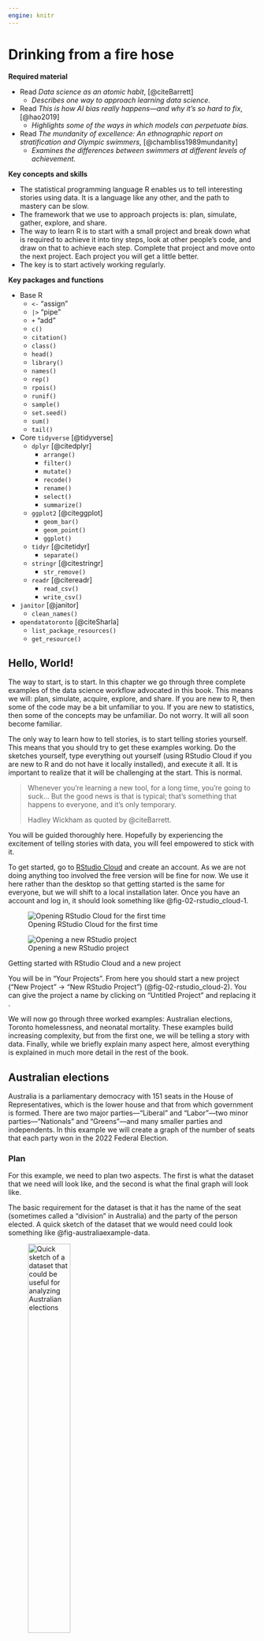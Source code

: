 ```yaml
---
engine: knitr
---
```


# Drinking from a fire hose {#sec-fire-hose}

**Required material**

- Read *Data science as an atomic habit*, [@citeBarrett]
  - *Describes one way to approach learning data science.*
- Read *This is how AI bias really happens---and why it's so hard to fix*, [@hao2019]
  - *Highlights some of the ways in which models can perpetuate bias.*
- Read *The mundanity of excellence: An ethnographic report on stratification and Olympic swimmers*, [@chambliss1989mundanity]
  - *Examines the differences between swimmers at different levels of achievement.*

**Key concepts and skills**

- The statistical programming language R enables us to tell interesting stories using data. It is a language like any other, and the path to mastery can be slow.
- The framework that we use to approach projects is: plan, simulate, gather, explore, and share.
- The way to learn R is to start with a small project and break down what is required to achieve it into tiny steps, look at other people's code, and draw on that to achieve each step. Complete that project and move onto the next project. Each project you will get a little better. 
- The key is to start actively working regularly.

**Key packages and functions**

- Base R
  - `<-` "assign"
  - `|>` "pipe"
  - `+` "add"
  - `c()`
  - `citation()`
  - `class()`
  - `head()`
  - `library()`
  - `names()`
  - `rep()`
  - `rpois()`
  - `runif()`
  - `sample()`
  - `set.seed()`
  - `sum()`
  - `tail()`
- Core `tidyverse` [@tidyverse]
  - `dplyr` [@citedplyr]
    - `arrange()`
    - `filter()`
    - `mutate()`
    - `recode()`
    - `rename()`
    - `select()`
    - `summarize()`
  - `ggplot2` [@citeggplot]
    - `geom_bar()`
    - `geom_point()`
    - `ggplot()`
  - `tidyr` [@citetidyr]
    - `separate()`
  - `stringr` [@citestringr]
    - `str_remove()`
  - `readr` [@citereadr]
    - `read_csv()`
    - `write_csv()`
- `janitor` [@janitor]
  - `clean_names()`
- `opendatatoronto` [@citeSharla]
  - `list_package_resources()`
  - `get_resource()`

## Hello, World!

The way to start, is to start. In this chapter we go through three complete examples of the data science workflow advocated in this book. This means we will: plan, simulate, acquire, explore, and share. If you are new to R, then some of the code may be a bit unfamiliar to you. If you are new to statistics, then some of the concepts may be unfamiliar. Do not worry. It will all soon become familiar. 

The only way to learn how to tell stories, is to start telling stories yourself. This means that you should try to get these examples working. Do the sketches yourself, type everything out yourself (using RStudio Cloud if you are new to R and do not have it locally installed), and execute it all. It is important to realize that it will be challenging at the start. This is normal.

> Whenever you're learning a new tool, for a long time, you're going to suck... But the good news is that is typical; that's something that happens to everyone, and it's only temporary.
>
> Hadley Wickham as quoted by @citeBarrett.

You will be guided thoroughly here. Hopefully by experiencing the excitement of telling stories with data, you will feel empowered to stick with it.

To get started, go to [RStudio Cloud](https://rstudio.cloud/) and create an account. As we are not doing anything too involved the free version will be fine for now. We use it here rather than the desktop so that getting started is the same for everyone, but we will shift to a local installation later. Once you have an account and log in, it should look something like @fig-02-rstudio_cloud-1.

::: {#fig-openrstudio layout-ncol=2 layout-valign="bottom"}

![Opening RStudio Cloud for the first time](figures/02-rstudio_cloud-1.png){#fig-02-rstudio_cloud-1}

![Opening a new RStudio project](figures/02-rstudio_cloud-2.png){#fig-02-rstudio_cloud-2}

Getting started with RStudio Cloud and a new project
:::

You will be in "Your Projects". From here you should start a new project ("New Project" -> "New RStudio Project") (@fig-02-rstudio_cloud-2). You can give the project a name by clicking on "Untitled Project" and replacing it .

We will now go through three worked examples: Australian elections, Toronto homelessness, and neonatal mortality. These examples build increasing complexity, but from the first one, we will be telling a story with data. Finally, while we briefly explain many aspect here, almost everything is explained in much more detail in the rest of the book.


## Australian elections

Australia is a parliamentary democracy with 151 seats in the House of Representatives, which is the lower house and that from which government is formed. There are two major parties---"Liberal" and "Labor"---two minor parties---"Nationals" and "Greens"---and many smaller parties and independents. In this example we will create a graph of the number of seats that each party won in the 2022 Federal Election.

### Plan

For this example, we need to plan two aspects. The first is what the dataset that we need will look like, and the second is what the final graph will look like.

The basic requirement for the dataset is that it has the name of the seat (sometimes called a "division" in Australia) and the party of the person elected. A quick sketch of the dataset that we would need could look something like @fig-australiaexample-data.

::: {#fig-australiaexample layout-ncol=2 layout-valign="bottom"}

![Quick sketch of a dataset that could be useful for analyzing Australian elections](figures/number-of-seats.png){#fig-australiaexample-data width=45%}

![Quick sketch of a possible graph of the number of seats won by each party](figures/possible-seats.png){#fig-australiaexample-graph width=45%}

Sketches of a dataset and graph related to the Australian election
:::

We also need to plan the graph that we are interested in. Given we want to display the number of seats that each party won, a quick sketch of what we might aim for is @fig-australiaexample-graph.

### Simulate

We now simulate some data, to bring some specificity to our sketches.

To get started, within RStudio Cloud, make a new Quarto document ("File" -> "New File" -> "Quarto Document..."). Give it a title, such as "Exploring the 2022 Australian Election", and add your name as author. Leave the other options as their default, and then click "Create". For this example, we will put everything into this one Quarto document. You should save it as "australian_elections.qmd" ("File" -> "Save As...").

Remove almost all the default content, and then beneath the heading material create a new R code chunk ("Code" -> "Insert Chunk") and add preamble documentation that explains:

- the purpose of the document;
- the author and contact details;
- when the file was written or last updated; and
- pre-requisites that the file relies on. 


```r
#| eval: false
#| echo: true

#### Preamble ####
# Purpose: Read in data from the 2022 Australian Election and make a
# graph of the number of seats each party won.
# Author: Rohan Alexander
# Email: rohan.alexander@utoronto.ca
# Date: 1 July 2022
# Prerequisites: Need to know where to get Australian elections data.
```

In R, lines that start with "#" are comments. This means that they are not run as code by R, but are instead designed to be read by humans. Each line of this preamble should start with a "#". Also make it clear that this is the preamble section by surrounding that with "####". The result should look like @fig-quarto-australian-elections-3.

![Screenshot of australian_elections.qmd after initial set-up and with a premable](figures/02-rstudio_cloud-3.png){#fig-quarto-australian-elections-3 width=75% fig-align="center"}

After this we need to set-up the workspace. This involves installing and loading any packages that will be needed. A package only needs to be installed once for each computer, but needs to be loaded each time it is to be used. In this case we are going to use the `tidyverse` [@Wickham2017], and `janitor` [@janitor]. They will need to be installed because this is the first time they are being used, and then each will need to be loaded.

An example of installing the packages follows (excessive comments have been added to be clear about what is going on; in general, this level of commenting is unnecessary). Run this code by clicking the small green arrow associated with the R code chunk (@fig-quarto-australian-elections-4).

```r
#| eval: false
#| echo: true

#### Workspace set-up ####
install.packages("tidyverse") # Do this once per computer
install.packages("janitor") # This also
```

![Screenshot of australian_elections.qmd highlighting the green arrow to run the chunk](figures/02-rstudio_cloud-4.png){#fig-quarto-australian-elections-4 width=75% fig-align="center"}

Now that the packages are installed, they need to be loaded. As that installation step only needs to be done once per computer, that code can be commented out so that it is not accidentally run, but equally could just be removed.

```r
#| echo: true
#| eval: true
#| warning: false
#| message: false

#### Workspace set-up ####
# install.packages("tidyverse") # Could just be removed
# install.packages("janitor") # This also

library(tidyverse) # A collection of data-related packages
library(janitor) # Helps clean datasets
```

We can render the entire document by clicking "Render". When you do this, you may be asked to install some packages. If that happens, then you should agree to this. This will result in a HTML document.

For an introduction to the packages that were just installed, each package contains a help file that provides information about them and their functions. It can be accessed by prepending a question mark to the package name and then running that code in the console. For instance `?tidyverse`.

To simulate our data, we need to create a dataset with two columns: "Division" and "party", and some values for each. In the case of "Division" reasonable values would be a name of one of the 151 Australian divisions. In the case of "party" reasonable values would be one of the following five: "Liberal", "Labor", "National", "Green", "Other". Again, this code can be run by clicking the small green arrow associated with the R code chunk.

```r
#| echo: true
#| eval: true
#| warning: false
#| message: false

simulated_data <-
  tibble(
    # Use 1 through to 151 to represent each division
    "Division" = 1:151,
    # Randomly pick an options, with replacement, 151 times
    "Party" = sample(
      x = c(
        "Liberal",
        "Labor",
        "National",
        "Green",
        "Other"
      ),
      size = 151,
      replace = TRUE
    )
  )

simulated_data
```


At a certain point, your code will not run and you will want to ask others for help. Do not take a screenshot of a small snippet of the code and expect that someone will be able to help based on that. They, almost surely, cannot. Instead, you need to provide them with your whole script in a way that they can run. We will explain what GitHub is more completely in @sec-reproducible-workflows, but for now, if you need help, then you should blindly create a GitHub Gist which will enable you to share your code in a way that is more helpful than taking a screenshot. The first step is to create an account on [GitHub](https://github.com) (@fig-githubone). Thinking about an appropriate username is important because this will become part of your professional profile. So it would make sense to have a username that is professional, independent of any course, and ideally related to your real name. Then look for a "+" in the top right, and then select "New gist" (@fig-githubgistone).

::: {#fig-githubgist layout-ncol=2 layout-nrow=2 layout-valign="bottom"}

![GitHub sign-up screen](figures/github_1.png){#fig-githubone}

![New GitHub Gist](figures/githubgistone.png){#fig-githubgistone}

![Create a public GitHub Gist to share code](figures/githubgisttwo.png){#fig-githubgisttwo}

Creating a Gist to share code when asking for help
:::

From here you should add all of the code to that gist, not just the final bit that is giving an error. And give it a meaningful filename that includes ".R" at the end, for instance, "australian_elections.R". In @fig-githubgisttwo it will turn out that we have incorrect capitalization, `library(Tidyverse)` instead of `library(tidyverse)`.

Click "Create public gist". We can then share the URL to this Gist with whoever we are asking to help, explain what the problem is, and what we are trying to achieve. It will be much easier to help, because all the code is available.





### Acquire

Now we want to get the actual data. The data we need is from the Australian Electoral Commission (AEC), which is the non-partisan agency that organizes Australian federal elections. We can pass a page of their website to `read_csv()` from `readr` [@citereadr]. We do not need to explicitly load `readr` because it is part of the `tidyverse`. The `<-` or "assignment operator" is allocating the output of `read_csv()` to an object called "raw_elections_data". 

::: {.content-visible when-format="pdf"}

```r
#| eval: false
#| echo: true

#### Read in the data ####
raw_elections_data <-
  read_csv(
    file =
      paste0("https://results.aec.gov.au/27966/website/Downloads/",
             "HouseMembersElectedDownload-27966.csv"),
    show_col_types = FALSE,
    skip = 1
  )

# We have read the data from the AEC website. We may like to save
# it in case something happens or they move it.
write_csv(
  x = raw_elections_data,
  file = "australian_voting.csv"
)
```

:::

::: {.content-visible unless-format="pdf"}

```r
#| eval: false
#| echo: true

#### Read in the data ####
raw_elections_data <-
  read_csv(
    file = 
      "https://results.aec.gov.au/27966/website/Downloads/HouseMembersElectedDownload-27966.csv",
    show_col_types = FALSE,
    skip = 1
  )

# We have read the data from the AEC website. We may like to save
# it in case something happens or they move it.
write_csv(
  x = raw_elections_data,
  file = "australian_voting.csv"
)
```

:::

```r
#| eval: false
#| echo: false

# INTERNAL

raw_elections_data <-
  read_csv(
    file =
      "https://results.aec.gov.au/27966/website/Downloads/HouseMembersElectedDownload-27966.csv",
    show_col_types = FALSE,
    skip = 1
  )

write_csv(
  x = raw_elections_data,
  file = here::here("inputs/data/australian_voting.csv")
)
```


```r
#| eval: true
#| echo: false
#| warning: false

raw_elections_data <-
  read_csv(
    here::here("inputs/data/australian_voting.csv"),
    show_col_types = FALSE
  )
```

We can take a quick look at the dataset using `head()` which will show the first six rows, and `tail()` which will show the last six rows.

```r
head(raw_elections_data)
tail(raw_elections_data)
```

We need to clean the data so that we can use it. We are trying to make it similar to the dataset that we thought we wanted in the planning stage. While it is fine to move away from the plan, this needs to be a deliberate, reasoned, decision. After reading in the dataset that we saved, the first thing that we will do is adjust the names of the variables. We will do this using `clean_names()` from `janitor` [@janitor].

```r
#| echo: false
#| eval: true

#### Basic cleaning ####
raw_elections_data <-
  read_csv(
    file = here::here("inputs/data/australian_voting.csv"),
    show_col_types = FALSE
  )
```

```r
#| echo: true
#| eval: false

#### Basic cleaning ####
raw_elections_data <-
  read_csv(
    file = "australian_voting.csv",
    show_col_types = FALSE
  )
```

```r
#| echo: true
#| eval: true

# Make the names easier to type
cleaned_elections_data <-
  clean_names(raw_elections_data)

# Have a look at the first six rows
head(cleaned_elections_data)
```

The names are faster to type because RStudio will auto-complete them. To do this, we begin typing the name of a column and then use "tab" to complete it.

There are many columns in the dataset, and we are primarily interested in two: "division_nm", and "party_nm". We can choose certain columns of interest with `select()` from `dplyr` [@citedplyr] which we loaded as part of the `tidyverse`. The "pipe operator", `|>`, pushes the output of one line to be the first input of the function on the next line. 

```r
#| echo: true
#| eval: true

cleaned_elections_data <-
  cleaned_elections_data |>
  # Select only certain columns
  select(
    division_nm,
    party_nm
  )

# Have a look at the first six rows
head(cleaned_elections_data)
```

Some of the names of the columns are still not obvious because they are abbreviated. We can look at the names of the columns in this dataset with `names()`. And we can change the names using `rename()` from `dplyr` [@citedplyr].

```r
names(cleaned_elections_data)
```

```r
cleaned_elections_data <-
  cleaned_elections_data |>
  rename(
    division = division_nm,
    elected_party = party_nm
  )

head(cleaned_elections_data)
```

We could now look at the unique values in the "elected_party" column using `unique()`.

```r
cleaned_elections_data$elected_party |>
  unique()
```

<!-- We can see that we have the surname of the elected candidate, followed by a comma, followed by their first name, followed by a space, followed by the name of the party in both English and French, separated by a slash. We can break-up this column into its pieces using `separate()` from `tidyr` [@citetidyr]. -->

<!-- ```{r} -->
<!-- cleaned_elections_data <-  -->
<!--   cleaned_elections_data |>  -->
<!--   # Separate the column into two based on the slash -->
<!--   separate(col = elected_candidate, -->
<!--            into = c("Other", "party"), -->
<!--            sep = "/") |>  -->
<!--   # Remove the "Other" column -->
<!--   select(-other) -->

<!-- head(cleaned_elections_data) -->
<!-- ``` -->

As there is more detail in this than we wanted, we may want to simplify the party names to match what we simulated, using `recode()` from `dplyr` [@citedplyr].

```r
cleaned_elections_data <-
  cleaned_elections_data |>
  mutate(
    elected_party =
      recode(
        elected_party,
        "Australian Labor Party" = "Labor",
        "Liberal National Party of Queensland" = "Liberal",
        "The Nationals" = "Nationals",
        "The Greens" = "Greens",
        "Independent" = "Other",
        "Katter's Australian Party (KAP)" = "Other",
        "Centre Alliance" = "Other"
      )
  )

head(cleaned_elections_data)
```

Our data now matches our plan (@fig-australiaexample-data) pretty well. For every electoral division we have the party of the person that won it. 

Having now nicely cleaned the dataset, we should save it, so that we can start with that cleaned dataset in the next stage. We should make sure to save it under a new file name so we are not replacing the raw data, and so that it is easy to identify the cleaned dataset later.

```r
#| echo: true
#| eval: false

write_csv(
  x = cleaned_elections_data,
  file = "cleaned_elections_data.csv"
)
```

```r
#| echo: false
#| eval: true

write_csv(
  cleaned_elections_data,
  here::here("outputs/data/cleaned_elections_data.csv")
)
```

### Explore 

We may now like to explore the dataset that we created. One way to better understand a dataset is to make a graph. In particular, here we would like to build the graph that we planned in @fig-australiaexample-graph.

First, we read in the dataset that we just created. 

```r
#| echo: false
#| eval: true

# Internal
cleaned_elections_data <-
  read_csv(
    file = "outputs/data/cleaned_elections_data.csv",
    show_col_types = FALSE
  )
```

```r
#| echo: true
#| eval: false

#### Read in the data ####
cleaned_elections_data <-
  read_csv(
    file = "cleaned_elections_data.csv",
    show_col_types = FALSE
  )
```

We can get a quick count of how many seats each party won using `count()` from `dplyr` [@citedplyr].

```r
#| echo: true
#| eval: true
#| warning: false

cleaned_elections_data |>
  count(elected_party)
```

To build the graph that we are interested in, we use `ggplot2` [@citeggplot] which is part of the `tidyverse`. The key aspect of this package is that we build graphs by adding layers using "+", which we call the "add operator". In particular we will create a bar chart using `geom_bar()` from `ggplot2` [@citeggplot].

```r
#| echo: true
#| eval: true
#| warning: false

cleaned_elections_data |>
  ggplot(aes(x = elected_party)) + # aes abbreviates "aesthetics" 
  # and enables us to specify the x axis variable
  geom_bar()
```

This accomplishes what we set out to do. But we can make it look a bit nicer by modifying the default options and improving the labels (@fig-canadanice).

```r
#| label: fig-canadanice
#| echo: true
#| eval: true
#| warning: false
#| fig-cap: "Number of seats won, by political party, at the 2022 Australian Federal Election"

cleaned_elections_data |>
  ggplot(aes(x = elected_party)) +
  geom_bar() +
  theme_minimal() + # Make the theme neater
  labs(
    x = "Party",
    y = "Number of seats"
  ) # Make the labels more meaningful
```


### Share

To this point we have downloaded some data, cleaned it, and made a graph. We would typically need to communicate what we have done at some length. In this case, we can write a few paragraphs about what we did, why we did it, and what we found to conclude our workflow. An example follows.

> Australia is a parliamentary democracy with 151 seats in the House of Representatives, which is the house from which government is formed. There are two major parties---"Liberal" and "Labor"---two minor parties---"Nationals" and "Greens"---and many smaller parties. The 2022 Federal Election occurred on 21 May, and around 15 million votes were cast. We were interested in the number of seats that were won by each party.
>
> We downloaded the results, on a seat-specific basis, from the Australian Electoral Commission website. We cleaned and tidied the dataset using the statistical programming language R [@citeR] including the `tidyverse` [@tidyverse] and `janitor` [@janitor]. We then created a graph of the number of seats that each political party won (@fig-canadanice).
>
> We found that the Labor Party won 77 seats, followed by the Liberal Party with 48 seats. The minor parties won the following number of seats: Nationals, 10 seats and the Greens, 4 seats. Finally, there were 10 Independents elected as well as candidates from a few other parties.
>
> The distribution of seats is skewed toward the two major parties which could reflect relatively stable preferences on the part of Australian voters, or possibly inertia due to the benefits of already being a major party such a national network and funding, or some other reason. A better understanding of the reasons for this distribution are of interest in future work. While the dataset consists of everyone who voted, it worth noting that in Australia some are systematically excluded from voting; and it is much difficult for some to vote than others.


## Toronto homelessness

Toronto has a large homeless population [@torontohomeless]. Freezing winters mean it is important there are enough places in shelters. In this example we will make a table of shelter usage in 2021 to compare average use in each month. Our expectation is that there is greater usage in the colder months, for instance, December, compared with warmer months, for instance, July.


### Plan

The dataset that we are interested in would need to have date, the shelter, and the number of beds that were occupied that night. A quick sketch of a dataset that would work is @fig-torontohomeless-data.

::: {#fig-torontohomeless layout-ncol=2}

![Quick sketch of a dataset that could be useful for understanding shelter usage in Toronto](figures/IMG_1817.png){#fig-torontohomeless-data width=50%}

![Quick sketch of a table of the average number of beds occupied each month](figures/IMG_1818.png){#fig-torontohomeless-table width=50%}

Sketches of a dataset and table related to the homelessness in Toronto
:::

We are interested in creating a table that has the monthly average number of beds occupied each night. The table would probably look something like @fig-torontohomeless-table.


### Simulate

The next step is to simulate some data that could resemble our dataset. Simulation provides us with an opportunity to think deeply about our data generating process.

In RStudio Cloud make a new Quarto Document, save it, and make a new R code chunk and add preamble documentation. Then install and/or load the packages that are needed. We will again use `tidyverse` [@Wickham2017], and `janitor` [@janitor]. As those were installed earlier, they do not need to be installed again. In this example we will also use `lubridate` [@GrolemundWickham2011], which is part of the `tidyverse` and so it does not need to be installed independently. We will also use `opendatatoronto` [@citeSharla], and `knitr` [@citeknitr] and these will need to be installed. 

```r
#| eval: false
#| echo: true

#### Preamble ####
# Purpose: Get data on 2021 homeless shelter usage and make table
# Author: Rohan Alexander
# Email: rohan.alexander@utoronto.ca
# Date: 1 July 2022
# Prerequisites: -

#### Workspace set-up ####
install.packages("opendatatoronto")
install.packages("lubridate")
install.packages("knitr")

library(knitr)
library(janitor)
library(lubridate)
library(opendatatoronto)
library(tidyverse)
```

```r
#| echo: false
#| eval: true
#| warning: false
#| message: false

library(knitr)
library(janitor)
library(lubridate)
library(opendatatoronto)
library(tidyverse)
```

To add a bit more detail to the earlier example, packages contain code that other people have written. There are a few common ones that you will see regularly, especially the `tidyverse`. To use a package, we must first install it and then we need to load it. A package only needs to be installed once per computer but must be loaded every time. This means the packages that we installed earlier do not need to be reinstalled here.

:::{.callout-note}
## Shoulders of giants

Dr Robert Gentleman and Dr Ross Ihaka are the co-creators of R. 

After taking a PhD in Statistics from the University of Washington in 1988, Robert moved to the University of Auckland, then went onto various roles including 23andMe and is now the Executive Director of the Center for Computational Biomedicine at Harvard Medical School. 

Ross took a PhD in Statistics from the University of California, Berkeley, in 1985, a thesis titled 'Ruaumoko', which is the Māori god of earthquakes. He then moved to the University of Auckland where he remained for his entire career. He was awarded the Pickering Medal in 2008 by the Royal Society of New Zealand Te Apārangi.
:::

Given that people freely gave up their time to make R and the packages that we use, it is important to cite them. To get the information that is needed, we use `citation()`. When run without any arguments, that provides the citation information for R itself, and when run with an argument that is the name of a package, it provides the citation information for that package.

```r
citation() # Get the citation information for R
citation("ggplot2") # Get citation information for a package
```

Turning to the simulation, we need three columns: "date", "shelter", and "occupancy". This example will build on the earlier one by adding a seed using `set.seed()`. A seed enables us to always generate the same random data whenever we run the same code. Any integer can be used as the seed. In this case the seed will be 853. If you use that as your seed, then you should get the same random numbers as in this example. If you use a different seed, then you should expect different random numbers. Finally, we use `rep()` to repeat something a certain number of times. For instance, we repeat "Shelter 1", 365 times which accounts for about a year.

```r
#| echo: true
#| eval: true
#| warning: false
#| message: false

#### Simulate ####
set.seed(853)

simulated_occupancy_data <-
  tibble(
    date = rep(x = as.Date("2021-01-01") + c(0:364), times = 3),
    # Based on Eddelbuettel: https://stackoverflow.com/a/21502386
    shelter = c(
      rep(x = "Shelter 1", times = 365),
      rep(x = "Shelter 2", times = 365),
      rep(x = "Shelter 3", times = 365)
    ),
    number_occupied =
      rpois(
        n = 365 * 3,
        lambda = 30
      ) # Draw 1,095 times from the Poisson distribution
  )

head(simulated_occupancy_data)
```

In this simulation we first create a list of all the dates in 2021. We repeat that list three times. We assume data for three shelters for every day of the year. To simulate the number of beds that are occupied each night, we draw from a Poisson distribution, assuming a mean number of 30 beds occupied per shelter, although this is just an arbitrary choice. By way of background, a Poisson distribution is often used when we have count data, and we return to it in @sec-its-just-a-linear-model. 

### Acquire

We use data made available about Toronto homeless shelters by the City of Toronto. The premise of the data is that each night at 4am a count is made of the occupied beds. To access the data, we use `opendatatoronto` [@citeSharla] and then save our own copy. 


::: {.content-visible when-format="pdf"}

```r
#| eval: false
#| echo: true

#### Acquire ####
toronto_shelters <-
  # Each package is associated with a unique id  found in the "For 
  # Developers" tab of the relevant page from Open Data Toronto
  list_package_resources("21c83b32-d5a8-4106-a54f-010dbe49f6f2") |>
  # Within that package, we are interested in the 2021 dataset
  filter(name == 
    "daily-shelter-overnight-service-occupancy-capacity-2021") |>
  # Having reduced the dataset to one row we can get the resource
  get_resource()

write_csv(
  x = toronto_shelters,
  file = "toronto_shelters.csv"
)

head(toronto_shelters)
```

:::

::: {.content-visible unless-format="pdf"}

```r
#| eval: false
#| echo: true

#### Acquire ####
toronto_shelters <-
  # Each package is associated with a unique id  found in the "For 
  # Developers" tab of the relevant page from Open Data Toronto
  # https://open.toronto.ca/dataset/daily-shelter-overnight-service-occupancy-capacity/
  list_package_resources("21c83b32-d5a8-4106-a54f-010dbe49f6f2") |>
  # Within that package, we are interested in the 2021 dataset
  filter(name == 
    "daily-shelter-overnight-service-occupancy-capacity-2021") |>
  # Having reduced the dataset to one row we can get the resource
  get_resource()

write_csv(
  x = toronto_shelters,
  file = "toronto_shelters.csv"
)

head(toronto_shelters)
```

:::



```r
#| eval: false
#| echo: false
#| warning: false

write_csv(
  x = toronto_shelters,
  file = here::here("inputs/data/toronto_shelters.csv")
)
```

```r
#| eval: true
#| echo: false
#| warning: false

toronto_shelters <-
  read_csv(
    here::here("inputs/data/toronto_shelters.csv"),
    show_col_types = FALSE
  )

head(toronto_shelters)
```

Not much needs to be done to this to make it similar to the dataset that we were interested in (@fig-torontohomeless-data). We need to change the names to make them easier to type using `clean_names()`, and reduce the columns to only those that are relevant using `select()`. 

```r
toronto_shelters_clean <-
  clean_names(toronto_shelters) |>
  select(occupancy_date, id, occupied_beds)

head(toronto_shelters_clean)
```

All that remains is to save the cleaned dataset.

```r
#| eval: false
#| echo: true
#| warning: false

write_csv(
  x = toronto_shelters_clean,
  file = "cleaned_toronto_shelters.csv"
)
```

```r
#| eval: true
#| echo: false
#| warning: false

write_csv(
  x = toronto_shelters_clean,
  file = here::here("outputs/data/cleaned_toronto_shelters.csv")
)
```

### Explore

First, we load the dataset that we just created. 

```r
#| echo: false
#| eval: true

toronto_shelters_clean <-
  read_csv(
    "outputs/data/cleaned_toronto_shelters.csv",
    show_col_types = FALSE
  )
```

```r
#| echo: true
#| eval: false

#### Explore ####
toronto_shelters_clean <-
  read_csv(
    "cleaned_toronto_shelters.csv",
    show_col_types = FALSE
  )
```

The dataset contains records on a daily basis for each shelter. We are interested in understanding average usage for each month. To do this, we need to add a month column, which we do using `month()` from `lubridate` [@GrolemundWickham2011]. By default, `month()` provides the number of the month, and so we include two arguments "label" and "abbr" to get the full name of the month. We remove rows that do not have any data for the number of beds using `drop_na()` from `tidyr`, which is part of the `tidyverse`. We will do this here unthinkingly just because our focus is on getting started, but this is an important decision that we talk more about in @sec-farm-data and would normally require extensive justification. And we then create a summary statistic on the basis of monthly groups, using `summarize()` from `dplyr` [@citedplyr]. We use `kable()` from `knitr` [@citeknitr] to create a table.

```r
toronto_shelters_clean |>
  mutate(occupancy_month = month(
    occupancy_date,
    label = TRUE,
    abbr = FALSE
  )) |>
  drop_na(occupied_beds) |> # We only want rows that have data
  group_by(occupancy_month) |> # We want the occupancy by month
  summarize(number_occupied = mean(occupied_beds)) |>
  kable()
```

As with before, this looks fine, and achieves what we set out to do. But we can make some tweaks to the defaults to make it look even better (@tbl-homelessoccupancy). We can add a caption, make the column names easier to read, only show an appropriate level of decimal places, and improve the formatting.

```r
#| label: tbl-homelessoccupancy
#| tbl-cap: "Homeless shelter usage in Toronto in 2021"

toronto_shelters_clean |>
  mutate(occupancy_month = month(
    occupancy_date,
    label = TRUE,
    abbr = FALSE
  )) |>
  drop_na(occupied_beds) |>
  group_by(occupancy_month) |>
  summarize(number_occupied = mean(occupied_beds)) |>
  kable(
    col.names = c(
      "Month",
      "Average daily number of occupied beds"
    ),
    digits = 1,
    booktabs = TRUE,
    linesep = ""
  )
```


### Share

We need to write a few brief paragraphs about what we did, why we did it, and what we found to sum up our work. An example follows.

> Toronto has a large homeless population. Freezing winters mean it is critical there are enough places in shelters. We are interested to understand how usage of shelters changes in colder months, compared with warmer months. 
> 
> We use data provided by the City of Toronto about Toronto homeless shelter bed occupancy. Specifically, at 4am each night a count is made of the occupied beds. We are interested in averaging this over the month. We cleaned, tidied, and analyzed the dataset using the statistical programming language R [@citeR] as well as the `tidyverse` [@Wickham2017], `janitor` [@janitor], `opendatatoronto` [@citeSharla], `lubridate` [@GrolemundWickham2011], and `knitr` [@citeknitr]. We then made a table of the average number of occupied beds each night for each month (@tbl-homelessoccupancy).
> 
> We found that the daily average number of occupied beds was higher in December 2021 than July 2021, with 34 occupied beds in December, compared with 30 in July (@tbl-homelessoccupancy). More generally, there was a steady increase in the daily average number of occupied beds between July and December, with a slight overall increase each month. 
>
> The dataset is on the basis of shelters, and so our results may be skewed by changes that are specific to especially large or small shelters. It may be that specific shelters are particularly attractive in colder months. Additionally, we were concerned with counts of the number of occupied beds, but if the supply of beds changes over the season, then an additional statistic of interest would be proportion occupied.

Although this example is only a few paragraphs, it could be reduced to form an abstract, or increased to form a full report, for instance, by expanding each paragraph into a section. The first paragraph is a general overview, the second focuses on the data, the third on the results, and the fourth is a discussion. 


## Neonatal mortality

Neonatal mortality refers to a death that occurs within the first month of life, and in particular, the neonatal mortality rate (NMR) is the number of neonatal deaths per 1,000 live births [@unigme]. The Third Sustainable Development Goal calls for a reduction in NMR to 12. In this example we will create a graph of the estimated NMR for the past fifty years for: Argentina, Australia, Canada, and Kenya.

### Plan

For this example, we need to think about what our dataset should look like, and what the graph should look like.

The dataset needs to have columns that specify the country, and the year. It also needs to have a column with the NMR estimate for that year for that country. Roughly, it should look like @fig-nmrexample-data.

::: {#fig-nmrexample layout-ncol=2}

![Quick sketch of a potentially useful NMR dataset](figures/IMG_1812.png){#fig-nmrexample-data width=40%}

![Quick sketch of a graph of NMR by country over time](figures/IMG_1813.png){#fig-nmrexample-graph width=50%}

Sketches of a dataset and graph related to the neonatal mortality rate (NMR)
:::

We are interested to make a graph with year on the x-axis and estimated NMR on the y-axis. Each country should have its own series. A quick sketch of what we are looking for is @fig-nmrexample-graph.

### Simulate

We would like to simulate some data that aligns with our plan. In this case we will need three columns: country, year, and NMR.

Within RStudio Cloud, make a new Quarto Document and save it. Add preamble documentation and set-up the workspace. We will use `tidyverse` [@Wickham2017], `janitor` [@janitor], and `lubridate` [@GrolemundWickham2011].

```r
#| eval: false
#| echo: true

#### Preamble ####
# Purpose: Obtain and prepare data about neonatal mortality for four
# countries for the past fifty years and create a graph.
# Author: Rohan Alexander
# Email: rohan.alexander@utoronto.ca
# Date: 1 July 2022
# Prerequisites: -

#### Workspace set-up ####
library(janitor)
library(lubridate)
library(tidyverse)
```

```r
#| echo: false
#| eval: true
#| warning: false
#| message: false

library(janitor)
library(lubridate)
library(tidyverse)
```

The code contained in packages can change from time to time as the authors update it and release new versions. We can see which version of a package we are using with `packageVersion()`. For instance, we are using version 1.3.1 of the `tidyverse` and version 2.1.0 of `janitor`.

```r
packageVersion("tidyverse")
packageVersion("janitor")
```

To update the version of all of the packages that we have installed, we use `update.packages()`. We can use `tidyverse_update()` to just install the `tidyverse` packages.

```r
#| echo: true
#| eval: false
#| warning: false
#| message: false

update.packages()
```

This does not need to be run, say, every day, but from time-to-time it is worth updating packages. While many packages take care to ensure backward compatibility, at a certain point this does not become reasonable, and so it is important to be aware that updating packages can result in old code needing to be re-written. There are tools aimed at loading particular versions to help reproducibility which we cover in @sec-reproducible-workflows.

Returning to the simulation, we repeat the name of each country 50 times with `rep()`, and enable the passing of 50 years. Finally, we draw from the uniform distribution with `runif()` to simulate an estimated NMR value for that year for that country.

```r
#| echo: true
#| eval: true
#| warning: false
#| message: false

#### Simulate data ####
set.seed(853)

simulated_nmr_data <-
  tibble(
    country =
      c(
        rep("Argentina", 50),
        rep("Australia", 50),
        rep("Canada", 50),
        rep("Kenya", 50)
      ),
    year =
      rep(c(1971:2020), 4),
    nmr =
      runif(
        n = 200,
        min = 0,
        max = 100
      )
  )

head(simulated_nmr_data)
```

While this simulation works, it would be time-consuming and error-prone if we decided that instead of fifty years, we were interested in simulating, say, sixty years. One way to make this easier is to replace all instances of 50 with a variable.

```r
#| echo: true
#| eval: true
#| warning: false
#| message: false

#### Simulate data ####
set.seed(853)

number_of_years <- 50

simulated_nmr_data <-
  tibble(
    country =
      c(
        rep("Argentina", number_of_years),
        rep("Australia", number_of_years),
        rep("Canada", number_of_years),
        rep("Kenya", number_of_years)
      ),
    year =
      rep(c(1:number_of_years + 1970), 4),
    nmr =
      runif(
        n = number_of_years * 4,
        min = 0,
        max = 100
      )
  )

head(simulated_nmr_data)
```

The result will be the same, but now if we want to change from fifty to sixty years, we only have to make the change in one place.

We can have confidence in this simulated dataset because it is relatively straight-forward, and we wrote the code for it. But when we turn to the real dataset, it is more difficult to be sure that it is what it claims to be. Even if we trust the data, it is important that we can share that confidence with others. One way forward is to establish some checks that prove our data are as they should be. For instance, we expect: 

1. That "country" is exclusively one of these four: "Argentina", "Australia", "Canada", or "Kenya".
2. Conversely, "country" contains all those four countries.
3. That "year" is no smaller than 1971 and no larger than 2020, and is an integer, not a letter or a number with decimal places.
4. That "nmr" is a value somewhere between 0 and 1,000, and is a number.

We can write a series of tests based on these features, that we expect that dataset to pass.

```r
simulated_nmr_data$country |>
  unique() == c(
  "Argentina",
  "Australia",
  "Canada",
  "Kenya"
)

simulated_nmr_data$country |>
  unique() |>
  length() == 4

simulated_nmr_data$year |> min() == 1971

simulated_nmr_data$year |> max() == 2020

simulated_nmr_data$nmr |> min() >= 0

simulated_nmr_data$nmr |> max() <= 1000

simulated_nmr_data$nmr |> class() == "numeric"
```

Having passed these tests, we can have confidence in the simulated dataset. More importantly, we can apply these tests to the real dataset. This enables us to have greater confidence in that dataset and to share that confidence with others.

### Acquire

The UN Inter-agency Group for Child Mortality Estimation (IGME) [provides](https://childmortality.org/) estimates of the NMR that we can download and save.

::: {.content-visible when-format="pdf"}

```r
#| eval: false
#| echo: true
#| warning: false

#### Acquire data ####
raw_igme_data <-
  read_csv(
    file =
      paste0("https://childmortality.org/",
             "wp-content/uploads/2021/09/UNIGME-2021.csv"),
    show_col_types = FALSE
  )

write_csv(
  x = raw_igme_data,
  file = "igme.csv"
)
```

:::

::: {.content-visible unless-format="pdf"}

```r
#| eval: false
#| echo: true
#| warning: false

#### Acquire data ####
raw_igme_data <-
  read_csv(
    file =
      "https://childmortality.org/wp-content/uploads/2021/09/UNIGME-2021.csv",
    show_col_types = FALSE
  )

write_csv(
  x = raw_igme_data,
  file = "igme.csv"
)
```

:::


```r
#| eval: true
#| echo: false
#| warning: false

raw_igme_data <-
  read_csv(
    here::here("dont_push/igme.csv"),
    show_col_types = FALSE
  )
```

With established data, such as this, it can be useful to examine the codebook of reference materials about the data. In this case, a codebook is available [here](https://childmortality.org/wp-content/uploads/2021/03/CME-Info_codebook_for_downloads.xlsx). After this we can take a quick look at the dataset to get a better sense of it. We might be interested in what the dataset seems to look like (using `head()` and `tail()`), and what the names of the columns are (using `names()`).

```r
head(raw_igme_data)
names(raw_igme_data)
```

We would like to clean up the names and only keep the rows and columns that we are interested in. Based on our plan, we are interested in rows where "Sex" is "Total", "Series Name" is "UN IGME estimate", "Geographic area" is one of "Argentina", "Australia", "Canada", and "Kenya", and the "Indicator" is "Neonatal mortality rate". After this we are interested in just a few columns: "geographic_area", "time_period", and "obs_value".

```r
#| echo: true
#| eval: true

cleaned_igme_data <-
  clean_names(raw_igme_data) |>
  filter(
    sex == "Total",
    series_name == "UN IGME estimate",
    geographic_area %in%
      c("Argentina", "Australia", "Canada", "Kenya"),
    indicator == "Neonatal mortality rate"
  ) |>
  select(
    geographic_area,
    time_period,
    obs_value
  )

head(cleaned_igme_data)
```

Finally, we need to fix two final aspects: the class of "time_period" is character when we need it to be a year, and the name of "obs_value" should be "nmr" to be more informative.

```r
cleaned_igme_data <-
  cleaned_igme_data |>
  mutate(
    time_period = str_remove(time_period, "-06"),
    time_period = as.integer(time_period)
  ) |>
  filter(time_period >= 1971) |>
  rename(
    nmr = obs_value,
    year = time_period,
    country = geographic_area
  )

head(cleaned_igme_data)
```

Finally, we can check that our dataset passes the tests that we developed based on the simulated dataset.

```r
# Test the cleaned dataset
cleaned_igme_data$country |>
  unique() == c(
  "Argentina",
  "Australia",
  "Canada",
  "Kenya"
)

cleaned_igme_data$country |>
  unique() |>
  length() == 4

cleaned_igme_data$year |> min() == 1971

cleaned_igme_data$year |> max() == 2020

cleaned_igme_data$nmr |> min() >= 0

cleaned_igme_data$nmr |> max() <= 1000

cleaned_igme_data$nmr |> class() == "numeric"
```

All that remains is to save the nicely cleaned dataset.

```r
#| eval: false
#| echo: true
#| warning: false

write_csv(
  x = cleaned_igme_data,
  file = "cleaned_igme_data.csv"
)
```

```r
#| eval: true
#| echo: false
#| warning: false

write_csv(
  x = cleaned_igme_data,
  file = here::here("outputs/data/cleaned_igme_data.csv")
)
```

### Explore

We would like to make a graph of estimated NMR using the cleaned dataset. First, we read in the dataset.

```r
#| echo: false
#| eval: true

cleaned_igme_data <-
  read_csv(
    "outputs/data/cleaned_igme_data.csv",
    show_col_types = FALSE
  )
```

```r
#| echo: true
#| eval: false

#### Explore ####
cleaned_igme_data <-
  read_csv(
    file = "cleaned_igme_data.csv",
    show_col_types = FALSE
  )
```

We can now make the graph that we are interested in (@fig-nmrgraph). We are interested in showing how NMR has changed over time and the differences between countries.

```r
#| label: fig-nmrgraph
#| echo: true
#| eval: true
#| warning: false
#| fig-cap: "Neonatal Mortality Rate (NMR), for Argentina, Australia, Canada, and Kenya (1971-2020)"

cleaned_igme_data |>
  ggplot(aes(x = year, y = nmr, color = country)) +
  geom_point() +
  theme_minimal() +
  labs(
    x = "Year",
    y = "Neonatal Mortality Rate (NMR)",
    color = "Country"
  ) +
  scale_color_brewer(palette = "Set1")
```


### Share

To this point we downloaded some data, cleaned it, wrote some tests, and made a graph. We would typically need to communicate what we have done at some length. In this case, we will write a few paragraphs about what we did, why we did it, and what we found. 

> Neonatal mortality refers to a death that occurs within the first month of life. In particular, the neonatal mortality rate (NMR) is the number of neonatal deaths per 1,000 live births. We obtain estimates for NMR for four countries---Argentina, Australia, Canada, and Kenya---over the past fifty years.
> 
> The UN Inter-agency Group for Child Mortality Estimation (IGME) provides estimates of the NMR at the website: https://childmortality.org/. We downloaded their estimates then cleaned and tidied the dataset using the statistical programming language R [@citeR].
> 
> We found considerable change in the estimated NMR over time and between the four countries of interest (@fig-nmrgraph). We found that the 1970s tended to be associated with reductions in the estimated NMR. Australia and Canada were estimated to have a low NMR at that point and remained there through 2020, with further slight reductions. The estimates for Argentina and Kenya continued to have substantial reductions through 2020.
> 
> Our results suggest considerable improvements in estimated NMR over time. But it is worth emphasizing that estimates of the NMR are based on a statistical model and underlying data. The dual burden of data is that often high-quality data are less easily available for groups, in this case countries, with worse outcomes. Our conclusions are subject to the model that underpins the estimates, and the quality of the underlying data and we did not independently verify either of these. 



## Concluding remarks

We have covered a lot of ground in this chapter, and it is normal to have not followed it all if you are new to R. The best way to proceed would be to go through each of the three case-studies in your own time. Type all the code out yourself, rather than copy-pasting, and run it bit by bit, even if you do not entirely understand what it is doing. Then try to add your own comments to it.

It is also the case that it is not necessary to fully understand everything in this chapter at this point. Some students find it best to continue going through the next few chapters of this book, and return to this one from time to time.



## Exercises

### Scales {.unnumbered}

1. *(Plan)* Consider the following scenario: *Every day for a year a person records whether they donated $1, $2, or $3, to a homeless person that they pass as they leave their apartment building.* Please sketch what that dataset could look like, and then sketch a graph that you could build to show all observations.
2. *(Simulate I)* Please further consider the scenario described. Which of the following could be used to simulate the situation (select all that apply)?
    a. `runif(n = 365, min = 1, max = 3) |> floor()`
    b.  `runif(n = 365, min = 1, max = 4) |> floor()`
    c.  `sample(x = 1:3, size = 365, replace = TRUE)`
    d. `sample(x = 1:3, size = 365, replace = FALSE)`
3. *(Simulate II)* Please write three tests based on this simulation.
4. *(Acquire)* Please identify one possible source of actual data about the amount of money that is donated to charity in a country that you are interested in.
5. *(Explore)* Assume that `ggplot2` is loaded and the dataset "donations" has the column "amount". Which of the following would result in a bar chart (pick one)?
    a.  `donations |> geom_bar(aes(x = amount)) + ggplot()`
    b. `amount |> geom_bar(aes(x = donations)) + ggplot()`
    c. `donations |> ggplot(aes(x = amount)) + geom_bar()`
    d. `amount |> ggplot(aes(x = donations)) + geom_bar()`
6. *(Communicate)* Please write two paragraphs as if you had gathered data from that source, and had built a graph. The exact details contained in the paragraphs do not have to be factual (i.e. you do not actually have to get the data nor create the graphs).

### Questions {.unnumbered}

7. Following @citeBarrett, please write a stack of four or five atomic habits, related to learning data science, that you could implement this week.
8. What is not one of the four challenges for mitigating bias mentioned in @hao2019 (pick one)? 
    a. Unknown unknowns. 
    b. Imperfect processes. 
    c. The definitions of fairness. 
    d. Lack of social context. 
    e. Disinterest given profit considerations.
9. When was the dataset that underpins @chambliss1989mundanity collected (pick one)? 
    a. August 1983 to August 1984
    b. January 1983 to August 1984
    c. January 1983 to January 1984
    d. August 1983 to January 1984
10. When @chambliss1989mundanity talks of stratification, what is he talking about?
11. How does @chambliss1989mundanity define "excellence" (pick one)?
    a. Prolonged performance at world-class level.
    b. All Olympic medal winners.
    c. Consistent superiority of performance.
    d. All national-level athletes.
12. Think about the following quote from @chambliss1989mundanity [p.81] and list three small skills or activities that could help you achieve excellence in data science.

> Excellence is mundane. Superlative performance is really a confluence of dozens of small skills or activities, each one learned or stumbled upon, which have been carefully drilled into habit and then are fitted together in a synthesized whole. There is nothing extraordinary or super-human in any one of those actions; only the fact that they are done consistently and correctly, and all together, produce excellence.

13. Which of the following are arguments for `read_csv()` from `readr` [@citereadr] (select all that apply)? (Hint: You can access the help for the function with `?readr::read_csv()`.)
    a. "all_cols"
    b. "file"
    c. "show_col_types"
    d. "number"
14. We used `rpois()` and `runif()` to draw from the Poisson and Uniform distributions, respectively. Which of the following can be used to draw from the Normal and Binomial distributions (select all that apply)?
    a. `rnormal()` and `rbinom()`
    b. `rnorm()` and `rbinomial()`
    c. `rnormal()` and `rbinomial()`
    d.  `rnorm()` and `rbinom()`
15. We used `rpois()` and `runif()` to draw from the Poisson and Uniform distributions, respectively. Which of the following can be used to draw from the Exponential and Cauchy distributions (select all that apply)?
    a. `rexp()` and `rcau()`
    b. `rexpon()` and `rcauchy()`
    c.  `rexp()` and `rcauchy()`
    d. `rexpon()` and `rcau()`
16. What is the result of `sample(x = letters, size = 2)` when the seed is set to "853"? What about when the seed is set to "1234" (pick one)?
    a.  '"i" "q"' and '"p" "v"'
    b. '"e" "l"' and '"e" "r"'
    c. '"i" "q"' and '"e" "r"'
    d. '"e" "l"' and '"p" "v"'
17. Which function provides the recommended citation to cite R (pick one)? 
    a. `cite("R")`. 
    b. `cite()`.
    c. `citation("R")`.
    d. `citation()`.
18. How do we get the citation information for `opendatatoronto` (pick one)?
    a. cite()
    b. citation()
    c. cite("opendatatoronto")
    d. citation("opendatatoronto")
19. Which argument needs to be changed to change the headings in `kable()` from `knitr` [@citeknitr] (pick one)?
    a. "booktabs"
    b. "col.names"
    c. "digits"
    d. "linesep"
    e. "caption"
20. Which function is used to update packages (pick one)? 
    a. `update.packages()`
    b. `upgrade.packages()`
    c. `revise.packages()`
    d. `renovate.packages()`
21. What are some features that we might typically expect of a column that claimed to be a year (select all that apply)? 
    a. The class is "character".
    b. There are no negative numbers.
    c. There are letters in the column.
    d. Each entry has four digits.
22. Please consider @hao2019 and demonstrate a correspondence between the workflow steps and the stages that bias can enter as discussed by @hao2019. Then extend @hao2019 somehow to ensure it is clear that this is not a problem isolated to AI (for instance you may like to link it to @kennedy2020using).
23. Please consider the following code, add a small mistake to it, and then create a GitHub Gist that contains all of the code, and submit the URL.

```r
#| eval: false
#| include: true

library(tidyverse)

midwest |>
  ggplot(aes(x = poptotal, y = popdensity, color = state)) +
  geom_point() +
  scale_x_log10() +
  scale_y_log10()
```



### Tutorial {.unnumbered}

The purpose of this tutorial is to provide an opportunity to do a small self-contained project. We will redo the Australian Elections worked example, but for Canada.

Canada is a parliamentary democracy with 338 seats in the House of Commons, which is the lower house and that from which government is formed. There are two major parties -- "Liberal" and "Conservative" -- three minor parties -- "Bloc Québécois", "New Democratic", and "Green" -- and many smaller parties and independents. In this example we will create a graph of the number of seats that each party won in the 2021 Federal Election.

Begin by planning what the dataset that we need will look like, and what the final graph will look like. The basic requirement for the dataset is that it has the name of the seat (sometimes called a "riding" in Canada) and the party of the person elected. 

Please do a quick sketch of the dataset that we would need. And then do a quick sketch of a graph that we might be interested in.

Then put together a Quarto Document that simulates some data. Add preamble documentation, then load the packages that are needed: `tidyverse`, and `janitor`. Add numbers for the riding, then use `sample()` to randomly choose one of six options, with replacement, 338 times.

Next we need to get the actual data, from Elections Canada, and the file that we need to download is [here](https://www.elections.ca/res/rep/off/ovr2021app/53/data_donnees/table_tableau11.csv).

Clean the names, and then select the two columns that are of interest: "electoral_district_name_nom_de_circonscription", and "elected_candidate_candidat_elu". Finally, rename the columns to remove the French and simplify the names.

The column that we need is about the elected canadidates. That has the surname of the elected candidate, followed by a comma, followed by their first name, followed by a space, followed by the name of the party in both English and French, separated by a slash. Break-up this column into its pieces using `separate()` from `tidyr` and then use `select()` to just keep party information.

```r
#| eval: false
#| echo: true

cleaned_elections_data <-
  cleaned_elections_data |>
  # Separate the column into two based on the slash
  separate(
    col = elected_candidate,
    into = c("Other", "party"),
    sep = "/"
  ) |>
  # Remove the "Other" column
  select(-other)
```

Then recode the party names from French to English to match what we simulated. 

At this point we can make a nice graph of the number of ridings won by each party in the 2019 Canadian Federal Election.


